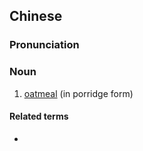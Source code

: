 {{also|燕麦粥}}
==Chinese==
{{zh-forms|s=燕麦粥|type=21}}

===Pronunciation===
{{zh-pron
|m=yànmàizhōu
|cat=n
}}

===Noun===
{{zh-noun}}

# [[oatmeal]] (in porridge form)

====Related terms====
* {{zh-l|燕麥片}}